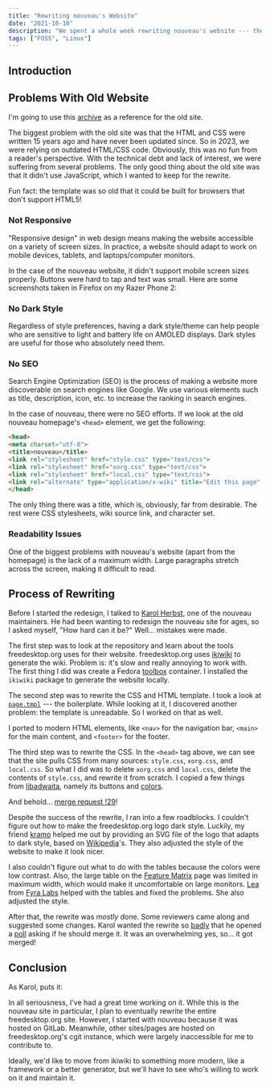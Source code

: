 ```yaml
---
title: "Rewriting nouveau's Website"
date: "2021-10-10"
description: "We spent a whole week rewriting nouveau's website --- the drivers for NVIDIA cards. It started as a one-person effort, but it led to a few people helping me out. We addressed several issues in the nouveau website and improved it a lot. The redesign is live on [nouveau.freedesktop.org](https://nouveau.freedesktop.org).\n\nIn this article, we'll go over the problems with the old site and the work we've done to fix them."
tags: ["FOSS", "Linux"]
---
```


## Introduction

## Problems With Old Website

I'm going to use this [archive](https://web.archive.org/web/20231107143009/https://nouveau.freedesktop.org) as a reference for the old site.

The biggest problem with the old site was that the HTML and CSS were written 15 years ago and have never been updated since. So in 2023, we were relying on outdated HTML/CSS code. Obviously, this was no fun from a reader's perspective. With the technical debt and lack of interest, we were suffering from several problems. The only good thing about the old site was that it didn't use JavaScript, which I wanted to keep for the rewrite.

Fun fact: the template was so old that it could be built for browsers that don't support HTML5!

### Not Responsive

"Responsive design" in web design means making the website accessible on a variety of screen sizes. In practice, a website should adapt to work on mobile devices, tablets, and laptops/computer monitors.

In the case of the nouveau website, it didn't support mobile screen sizes properly. Buttons were hard to tap and text was small. Here are some screenshots taken in Firefox on my Razer Phone 2:

### No Dark Style

Regardless of style preferences, having a dark style/theme can help people who are sensitive to light and battery life on AMOLED displays. Dark styles are useful for those who absolutely need them.

### No SEO

Search Engine Optimization (SEO) is the process of making a website more discoverable on search engines like Google. We use various elements such as title, description, icon, etc. to increase the ranking in search engines.

In the case of nouveau, there were no SEO efforts. If we look at the old nouveau homepage's `<head>` element, we get the following:

```html
<head>
<meta charset="utf-8">
<title>nouveau</title>
<link rel="stylesheet" href="style.css" type="text/css">
<link rel="stylesheet" href="xorg.css" type="text/css">
<link rel="stylesheet" href="local.css" type="text/css">
<link rel="alternate" type="application/x-wiki" title="Edit this page" href="https://gitlab.freedesktop.org/nouveau/wiki/-/edit/main/sources/index.mdwn">
</head>
```

The only thing there was a title, which is, obviously, far from desirable. The rest were CSS stylesheets, wiki source link, and character set.

### Readability Issues

One of the biggest problems with nouveau's website (apart from the homepage) is the lack of a maximum width. Large paragraphs stretch across the screen, making it difficult to read.

## Process of Rewriting

Before I started the redesign, I talked to [Karol Herbst], one of the nouveau maintainers. He had been wanting to redesign the nouveau site for ages, so I asked myself, "How hard can it be?" Well... mistakes were made.

The first step was to look at the repository and learn about the tools freedesktop.org uses for their website. freedesktop.org uses [ikiwiki] to generate the wiki. Problem is: it's slow and really annoying to work with. The first thing I did was create a Fedora [toolbox] container. I installed the `ikiwiki` package to generate the website locally.

The second step was to rewrite the CSS and HTML template. I took a look at [`page.tmpl`](https://gitlab.freedesktop.org/nouveau/wiki/-/blob/0394b9e0a482f2ba69c3ec798ebe171bda435052/templates/page.tmpl) --- the boilerplate. While looking at it, I discovered another problem: the template is unreadable. So I worked on that as well.

I ported to modern HTML elements, like `<nav>` for the navigation bar, `<main>` for the main content, and `<footer>` for the footer.

The third step was to rewrite the CSS. In the `<head>` tag above, we can see that the site pulls CSS from many sources: `style.css`, `xorg.css`, and `local.css`. So what I did was to delete `xorg.css` and `local.css`, delete the contents of `style.css`, and rewrite it from scratch. I copied a few things from [libadwaita], namely its buttons and [colors](https://gnome.pages.gitlab.gnome.org/libadwaita/doc/main/named-colors.html).

And behold... [merge request !29](https://gitlab.freedesktop.org/nouveau/wiki/-/merge_requests/29)!

Despite the success of the rewrite, I ran into a few roadblocks. I couldn't figure out how to make the freedesktop.org logo dark style. Luckily, my friend [kramo] helped me out by providing an SVG file of the logo that adapts to dark style, based on [Wikipedia](https://upload.wikimedia.org/wikipedia/commons/e/e2/Freedesktop-logo.svg)'s. They also adjusted the style of the website to make it look nicer.

I also couldn't figure out what to do with the tables because the colors were low contrast. Also, the large table on the [Feature Matrix] page was limited in maximum width, which would make it uncomfortable on large monitors. [Lea] from [Fyra Labs] helped with the tables and fixed the problems. She also adjusted the style.

After that, the rewrite was *mostly* done. Some reviewers came along and suggested some changes. Karol wanted the rewrite so [badly](https://chaos.social/@karolherbst/111415984079049802) that he opened a [poll](https://chaos.social/@karolherbst/111415985859773085) asking if he should merge it. It was an overwhelming yes, so... it got merged!

## Conclusion

As Karol, puts it:

In all seriousness, I've had a great time working on it. While this is the nouveau site in particular, I plan to eventually rewrite the entire freedesktop.org site. However, I started with nouveau because it was hosted on GitLab. Meanwhile, other sites/pages are hosted on freedesktop.org's cgit instance, which were largely inaccessible for me to contribute to.

Ideally, we'd like to move from ikiwiki to something more modern, like a framework or a better generator, but we'll have to see who's willing to work on it and maintain it.

[Karol Herbst]: https://gitlab.com/karolherbst
[ikiwiki]: https://ikiwiki.info
[toolbox]: https://containertoolbx.org
[libadwaita]: https://gnome.pages.gitlab.gnome.org/libadwaita
[kramo]: https://kramo.hu
[feature matrix]: https://nouveau.freedesktop.org/FeatureMatrix.html
[Lea]: https://ordinary.cafe/@lea
[Fyra Labs]: https://fyralabs.com
